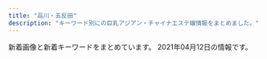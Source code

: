 ```yaml
---
title: "品川・五反田"
description: "キーワード別にの巨乳アジアン・チャイナエステ嬢情報をまとめました。"
---
```


新着画像と新着キーワードをまとめています。
2021年04月12日の情報です。

<DmmAffiliateIns />
<KeywordTable
  shops={
    [
    {
        "station": "JR\u4e94\u53cd\u7530\u99c5\u6771\u53e3",
        "url": "http://www.relax-fuyou.info/",
        "name": "\u8299\u84c9\uff5e\u30d5\u30e8\u30a6\uff5e",
        "img_links": [
            "http://www.relax-fuyou.info/img/sta15.jpg",
            "http://www.relax-fuyou.info/img/sta17.jpg",
            "http://www.relax-fuyou.info/i/img/sta20.jpg",
            "http://www.relax-fuyou.info/img/st41.jpg",
            "http://www.relax-fuyou.info/img/st201.jpg",
            "http://www.relax-fuyou.info/i/img/r1.jpg",
            "http://www.relax-fuyou.info/img/st10.jpg",
            "http://www.relax-fuyou.info/img/st160.jpg",
            "http://www.relax-fuyou.info/img/sta1.jpg",
            "http://www.relax-fuyou.info/img/top.jpg",
            "http://www.relax-fuyou.info/img/st72.jpg",
            "http://www.relax-fuyou.info/img/st42.jpg",
            "http://www.relax-fuyou.info/i/img/r2.jpg",
            "http://www.relax-fuyou.info/i/img/st5.jpg",
            "http://www.relax-fuyou.info/i/img/st201.jpg",
            "http://www.relax-fuyou.info/i/img/st140.jpg",
            "http://www.relax-fuyou.info/i/img/st10.jpg",
            "http://www.relax-fuyou.info/img/sta19.jpg",
            "http://www.relax-fuyou.info/img/st71.jpg",
            "http://www.relax-fuyou.info/img/st5.jpg",
            "http://www.relax-fuyou.info/i/img/r3.jpg",
            "http://www.relax-fuyou.info/i/img/st9.jpg",
            "http://www.relax-fuyou.info/i/img/st42.jpg",
            "http://www.relax-fuyou.info/img/st161.jpg",
            "http://www.relax-fuyou.info/img/st191.jpg",
            "http://www.relax-fuyou.info/img/sta16.jpg",
            "http://www.relax-fuyou.info/img/sta5.jpg",
            "http://www.relax-fuyou.info/img/st141.jpg",
            "http://www.relax-fuyou.info/img/st110.jpg",
            "http://www.relax-fuyou.info/img/st17.jpg",
            "http://www.relax-fuyou.info/i/img/st160.jpg",
            "http://www.relax-fuyou.info/img/st11.jpg",
            "http://www.relax-fuyou.info/img/sta20.jpg",
            "http://www.relax-fuyou.info/i/img/top.jpg",
            "http://www.relax-fuyou.info/img/sta8.jpg",
            "http://www.relax-fuyou.info/img/st1.jpg",
            "http://www.relax-fuyou.info/img/st181.jpg",
            "http://www.relax-fuyou.info/i/img/st181.jpg",
            "http://www.relax-fuyou.info/i/img/st8.jpg",
            "http://www.relax-fuyou.info/i/img/st11.jpg",
            "http://www.relax-fuyou.info/img/st140.jpg",
            "http://www.relax-fuyou.info/img/st8.jpg",
            "http://www.relax-fuyou.info/img/st150.jpg",
            "http://www.relax-fuyou.info/i/img/st17.jpg",
            "http://www.relax-fuyou.info/i/img/st191.jpg",
            "http://www.relax-fuyou.info/img/st7.jpg",
            "http://www.relax-fuyou.info/img/sta18.jpg",
            "http://www.relax-fuyou.info/img/r9.jpg",
            "http://www.relax-fuyou.info/img/st171.jpg",
            "http://www.relax-fuyou.info/i/img/st110.jpg"
        ],
        "keywords": {
            "86": 2,
            "D": 5,
            "90": 2,
            "87": 2,
            "84": 5,
            "G": 1,
            "C": 3,
            "E": 5,
            "88": 3
        }
    },
    {
        "name": "\u7f8e\u4f36",
        "url": "http://es-mirei.com/",
        "keywords": {
            "85": 2,
            "86": 2,
            "E": 8,
            "88": 2,
            "87": 4
        },
        "station": "JR\u4e94\u53cd\u7530\u99c5\u897f\u53e3",
        "img_links": [
            "http://es-mirei.com/images/s3Slider1Images/02.jpg",
            "http://es-mirei.com/images/returnStaffBtn.png",
            "http://es-mirei.com/staffPhoto/b20170911152114.jpg",
            "http://es-mirei.com/images/store/02.jpg",
            "http://es-mirei.com/staffPhoto/b20170728165256.jpg",
            "http://es-mirei.com/staffPhoto/s20170911152114.jpg",
            "http://es-mirei.com/staffPhoto/b20170908125528.jpg",
            "http://es-mirei.com/images/s3Slider1Images/03.jpg",
            "http://es-mirei.com/images/store/05.jpg",
            "http://es-mirei.com/staffPhoto/s20170728165256.jpg",
            "http://es-mirei.com/staffPhoto/s20170728165536.jpg",
            "http://es-mirei.com/staffPhoto/s20170908125528.jpg",
            "http://es-mirei.com/staffPhoto/b20170911152129.jpg",
            "http://es-mirei.com/images/noImg.jpg",
            "http://es-mirei.com/staffPhoto/b20180209180323.jpg",
            "http://es-mirei.com/staffPhoto/s20180209180323.jpg",
            "http://es-mirei.com/staffPhoto/b20170728165302.jpg",
            "http://es-mirei.com/images/s3Slider1Images/01.jpg",
            "http://es-mirei.com/images/store/04.jpg",
            "http://es-mirei.com/staffPhoto/s20180613122502.jpg",
            "http://es-mirei.com/staffPhoto/b20180613122502.jpg",
            "http://es-mirei.com/staffPhoto/s20170911152129.jpg",
            "http://es-mirei.com/staffPhoto/s20170728165302.jpg",
            "http://es-mirei.com/images/store/01.jpg",
            "http://es-mirei.com/images/store/06.jpg",
            "http://es-mirei.com/images/store/03.jpg",
            "http://es-mirei.com/staffPhoto/b20170728165536.jpg"
        ]
    },
    {
        "name": "\u4e94\u53cd\u7530\u30e1\u30c7\u30a3\u30ab\u30eb\u30a8\u30f3",
        "url": "http://gotanda.pepper.jp/",
        "img_links": [
            "http://gotanda.pepper.jp/gotanda001.jpg",
            "http://gotanda.pepper.jp/m02272.jpg",
            "http://gotanda.pepper.jp/m049.png",
            "http://gotanda.pepper.jp/20151109231038834554.jpg",
            "http://gotanda.pepper.jp/1-01.png",
            "http://gotanda.pepper.jp/m173.jpg",
            "http://gotanda.pepper.jp/m048.png"
        ],
        "keywords": {},
        "station": "JR\u4e94\u53cd\u7530\u99c5\u897f\u53e3"
    },
    {
        "keywords": {
            "C": 13
        },
        "station": "JR\u4e94\u53cd\u7530\u99c5\u897f\u53e3",
        "name": "\u30de\u30c3\u30b5\u30fc\u30b8\u306e\u5915\u6708",
        "url": "http://www.es-yuduki.com/",
        "img_links": [
            "http://www.es-yuduki.com/css/main-top05.png",
            "http://www.es-yuduki.com/css/progress07.jpg",
            "http://www.es-yuduki.com/css/progress01.jpg",
            "http://www.es-yuduki.com/css/progress06.jpg",
            "http://www.es-yuduki.com/css/kanban.jpg",
            "http://www.es-yuduki.com/css/staff02-b.jpg",
            "http://www.es-yuduki.com/css/nav/nav-006.jpg",
            "http://www.es-yuduki.com/css/nav/nav-001.jpg",
            "http://www.es-yuduki.com/css/nav/change-007.jpg",
            "http://www.es-yuduki.com/css/progress08.jpg",
            "http://www.es-yuduki.com/css/head.jpg",
            "http://www.es-yuduki.com/css/nav/change-0003.jpg",
            "http://www.es-yuduki.com/css/progress03.jpg",
            "http://www.es-yuduki.com/css/nav/change-004.jpg",
            "http://www.es-yuduki.com/css/nav/nav-005.jpg",
            "http://www.es-yuduki.com/css/nav/nav-0003.jpg",
            "http://www.es-yuduki.com/css/progress02.jpg",
            "http://www.es-yuduki.com/css/nav/nav-002.jpg",
            "http://www.es-yuduki.com/css/nav/change-002.jpg",
            "http://www.es-yuduki.com/css/staff00.jpg",
            "http://www.es-yuduki.com/css/progress04.jpg",
            "http://www.es-yuduki.com/css/nav/change-005.jpg",
            "http://www.es-yuduki.com/css/coupon003.jpg",
            "http://www.es-yuduki.com/css/nav/nav-004.jpg",
            "http://www.es-yuduki.com/css/nav/change-006.jpg",
            "http://www.es-yuduki.com/css/nav/nav-007.jpg",
            "http://www.es-yuduki.com/css/staff01-b.jpg",
            "http://www.es-yuduki.com/css/nav/change-001.jpg",
            "http://www.es-yuduki.com/css/staff03-b.jpg",
            "http://www.es-yuduki.com/css/staff03.jpg",
            "http://www.es-yuduki.com/css/staff02.jpg",
            "http://www.es-yuduki.com/css/progress05.jpg",
            "http://www.es-yuduki.com/css/staff01.jpg"
        ]
    },
    {
        "name": "\u5eb7\u7984",
        "img_links": [
            "http://www.kouroku-este.com/img/top/listmark1.png",
            "http://www.kouroku-este.com/img/staff/bbb/bbb1.jpg",
            "http://www.kouroku-este.com/img/staff/aaa/aaa2.jpg",
            "http://www.kouroku-este.com/img/staff/eee/s-eee1.jpg",
            "http://www.kouroku-este.com/img/staff/ccc/ccc1.jpg",
            "http://www.kouroku-este.com/img/staff/ccc/ccc2.jpg",
            "http://www.kouroku-este.com/img/staff/ggg/ggg1.jpg",
            "http://www.kouroku-este.com/img/staff/aaa/aaa1.jpg",
            "http://www.kouroku-este.com/img/system/service02.jpg",
            "http://www.kouroku-este.com/img/staff/fff/s-fff1.jpg",
            "http://www.kouroku-este.com/img/staff/fff/s-fff2.jpg",
            "http://www.kouroku-este.com/img/system/service01.jpg",
            "http://www.kouroku-este.com/img/menu/info_r.jpg",
            "http://www.kouroku-este.com/img/staff/eee/s-eee2.jpg"
        ],
        "keywords": {
            "C": 15
        },
        "station": "JR\u54c1\u5ddd\u99c5\u9ad8\u8f2a\u53e3",
        "url": "http://www.kouroku-este.com/"
    },
    {
        "station": "JR\u54c1\u5ddd\u99c5\u9ad8\u8f2a\u53e3",
        "img_links": [],
        "keywords": {},
        "name": "\u30d5\u30ed\u30fc\u30e9",
        "url": "http://f-aroma.info/"
    },
    {
        "url": "https://tsukiwa.info/",
        "name": "\u6708\u306e\u548c",
        "station": "JR\u4e94\u53cd\u7530\u99c5\u897f\u53e3",
        "img_links": [
            "https://tsukiwa.info/img/staff/909C372F-1613-4B7E-89C8-1A527D79FCC6.jpeg",
            "https://tsukiwa.info/img/staff/sara244.jpg",
            "https://tsukiwa.info/img/staff/DB16BCF2-AF7E-404D-9FB5-9A45BE961351.jpeg",
            "https://www.a-side.com/ad/koko/include/banner/koko_200x40.png",
            "https://tsukiwa.info/img/staff/no_image.jpg",
            "https://tsukiwa.info/img/staff_top/20201219_1.jpg",
            "https://tsukiwa.info/img/staff/aya2101.jpg",
            "https://tsukiwa.info/img/staff/yuna01.jpg",
            "https://tsukiwa.info/img/staff/222BADE2-61AA-4B66-91BD-3D9941250C4D.jpeg",
            "https://tsukiwa.info/img/news3.png",
            "https://tsukiwa.info/img/akusesu-top0.jpg",
            "https://tsukiwa.info/img/staff/mimi20202.jpg",
            "https://tsukiwa.info/img/staff/rumi04.jpg",
            "https://tsukiwa.info/img/bar_profile.png",
            "https://tsukiwa.info/img/staff/sara241.jpg",
            "https://tsukiwa.info/img/staff/75307587-4A46-4F15-A25F-82452D8FC90A.jpeg",
            "https://tsukiwa.info/img/staff/sara243.jpg",
            "https://tsukiwa.info/img/staff/sara242.jpg",
            "https://tsukiwa.info/img/staff/25D27B66-E3AF-40C0-8FCC-46E9F266B409.jpeg",
            "https://tsukiwa.info/img/event/20210128.png",
            "https://tsukiwa.info/img/staff/rumi02.jpg",
            "https://tsukiwa.info/img/staff_top/20201219_2.jpg",
            "https://tsukiwa.info/img/staff/mimi01.jpg",
            "https://tsukiwa.info/img/bar_gallery.png",
            "https://tsukiwa.info/img/staff/ruru1.jpg",
            "https://tsukiwa.info/img/event/camp03.jpg",
            "https://tsukiwa.info/img/staff/koko3.jpg",
            "https://tsukiwa.info/img/top_map.jpg",
            "https://tsukiwa.info/img/staff/E08FB4F7-2690-4ED0-9EEE-ABF5E8676BBD.jpeg",
            "https://tsukiwa.info/img/bar_staff.png",
            "https://tsukiwa.info/img/staff/yuri001.jpg",
            "https://tsukiwa.info/img/pickupGirl.png",
            "https://tsukiwa.info/img/news1.png"
        ],
        "keywords": {}
    },
    {
        "keywords": {},
        "name": "\u7d2b\u306e\u8776",
        "img_links": [
            "http://p-fly.work/staff/yuki.jpg",
            "http://p-fly.work/staff/koko.jpg",
            "http://p-fly.work/img/koko1.jpg",
            "http://p-fly.work/images/sys1.jpg",
            "http://p-fly.work/images/sys4.png",
            "http://p-fly.work/images/mobile.jpg",
            "http://p-fly.work/images/b1.jpg",
            "http://p-fly.work/images/sys3.jpg",
            "http://p-fly.work/images/int1.jpg",
            "http://p-fly.work/images/head.png",
            "http://p-fly.work/images/ac1.jpg",
            "http://p-fly.work/staff/yuyu.jpg",
            "http://p-fly.work/images/news.jpg",
            "http://p-fly.work/images/staff_t.png",
            "http://p-fly.work/images/1.jpg",
            "http://p-fly.work/images/b2.jpg",
            "http://p-fly.work/images/line.png",
            "http://p-fly.work/staff/mai.jpg",
            "http://p-fly.work/staff/sara.jpg",
            "http://p-fly.work/img/yuyu1.jpg",
            "http://p-fly.work/img/mai1.jpg",
            "http://p-fly.work/images/tr.jpg",
            "http://p-fly.work/images/interior_t.png",
            "http://p-fly.work/images/12.jpg",
            "http://p-fly.work/images/sys2.jpg",
            "http://p-fly.work/images/10.jpg",
            "http://p-fly.work/images/b3.jpg",
            "http://p-fly.work/images/int2.png",
            "http://p-fly.work/images/7.jpg",
            "http://p-fly.work/img/sara1.jpg"
        ],
        "url": "http://p-fly.work/",
        "station": "JR\u4e94\u53cd\u7530\u99c5\u897f\u53e3"
    },
    {
        "url": "http://hi-msg.com/tonpoh/",
        "name": "\u30c8\u30f3\u30dd\u30fc",
        "station": "JR\u4e94\u53cd\u7530\u99c5\u897f\u53e3",
        "keywords": {},
        "img_links": [
            "http://hi-msg.com/tonpoh/images/fla.png",
            "http://hi-msg.com/tonpoh/images/l.png",
            "http://hi-msg.com/tonpoh/images/s9.png",
            "http://hi-msg.com/tonpoh/images/tit-staff.png",
            "http://hi-msg.com/tonpoh/images/ll.png",
            "http://hi-msg.com/tonpoh/images/p-5.jpg",
            "http://hi-msg.com/tonpoh/images/tit-sys.png",
            "http://hi-msg.com/tonpoh/images/p-12-1.jpg",
            "http://hi-msg.com/tonpoh/images/p-13.jpg",
            "http://hi-msg.com/tonpoh/images/p-0.jpg",
            "http://hi-msg.com/tonpoh/images/p-10.jpg",
            "http://hi-msg.com/tonpoh/images/fla-3.png",
            "http://hi-msg.com/tonpoh/images/s5.png",
            "http://hi-msg.com/tonpoh/images/p-11.jpg",
            "http://hi-msg.com/tonpoh/images/p-13-1.jpg",
            "http://hi-msg.com/tonpoh/images/p-9-1.jpg",
            "http://hi-msg.com/tonpoh/images/botton.png",
            "http://hi-msg.com/tonpoh/images/p-7.jpg",
            "http://hi-msg.com/tonpoh/images/s8.png",
            "http://hi-msg.com/tonpoh/images/p-6.jpg",
            "http://hi-msg.com/tonpoh/images/p-1.jpg",
            "http://hi-msg.com/tonpoh/images/p-8.jpg",
            "http://hi-msg.com/tonpoh/images/p-14.jpg",
            "http://hi-msg.com/tonpoh/images/p-12.jpg",
            "http://hi-msg.com/tonpoh/images/p-2.jpg",
            "http://hi-msg.com/tonpoh/images/p-8-1.jpg",
            "http://hi-msg.com/tonpoh/images/p-9.jpg",
            "http://hi-msg.com/tonpoh/images/s1.png",
            "http://hi-msg.com/tonpoh/images/line.png",
            "http://hi-msg.com/tonpoh/images/p-10-1.jpg",
            "http://hi-msg.com/tonpoh/images/s4.jpg",
            "http://hi-msg.com/tonpoh/images/p-14-1.jpg",
            "http://hi-msg.com/tonpoh/images/s6.png",
            "http://hi-msg.com/tonpoh/images/p-6-1.jpg",
            "http://hi-msg.com/tonpoh/images/p-4.jpg",
            "http://hi-msg.com/tonpoh/images/p-11-1.jpg",
            "http://hi-msg.com/tonpoh/images/no.png",
            "http://hi-msg.com/tonpoh/images/p-7-1.jpg",
            "http://hi-msg.com/tonpoh/images/fla-1.png"
        ]
    },
    {
        "keywords": {},
        "img_links": [
            "http://hanagoromo.work/b1.jpg",
            "http://hanagoromo.work/mio2.jpg",
            "http://hanagoromo.work/tina2.jpg",
            "http://hanagoromo.work/b2.jpg",
            "http://hanagoromo.work/2.jpg",
            "http://hanagoromo.work/mio1.jpg",
            "http://hanagoromo.work/3.jpg",
            "http://hanagoromo.work/eri.jpg",
            "http://hanagoromo.work/rina2.jpeg",
            "http://hanagoromo.work/miyuki.jpg",
            "http://hanagoromo.work/4.jpg",
            "http://hanagoromo.work/mens-esthe1.png",
            "http://hanagoromo.work/yuyu.jpg",
            "http://hanagoromo.work/6.jpg",
            "http://hanagoromo.work/interior1.jpg",
            "http://hanagoromo.work/main_top.jpg",
            "http://hanagoromo.work/1.jpg",
            "http://hanagoromo.work/nana2.jpg",
            "http://hanagoromo.work/ai2.jpg",
            "http://hanagoromo.work/miyuki1.jpg",
            "http://hanagoromo.work/miko.jpg",
            "http://hanagoromo.work/yumi1.jpg",
            "http://hanagoromo.work/hitomi2.jpg",
            "http://hanagoromo.work/b3.jpg",
            "http://hanagoromo.work/ai3.jpg",
            "http://hanagoromo.work/yuna2.jpg",
            "http://hanagoromo.work/rina1.jpeg",
            "http://hanagoromo.work/rie1.jpg",
            "http://hanagoromo.work/sayaka.jpg",
            "http://hanagoromo.work/ta.png",
            "http://hanagoromo.work/yumi.jpg",
            "http://hanagoromo.work/nana.jpg",
            "http://hanagoromo.work/mio.jpg",
            "http://hanagoromo.work/112.jpg",
            "http://hanagoromo.work/interior_t.jpg",
            "http://hanagoromo.work/sys.jpg",
            "http://hanagoromo.work/staff_t.jpg",
            "http://hanagoromo.work/yuna1.jpg",
            "http://hanagoromo.work/head.jpg",
            "http://hanagoromo.work/hitomi1.jpg",
            "http://hanagoromo.work/s1.png",
            "http://hanagoromo.work/int2.jpg",
            "http://hanagoromo.work/tina.jpg",
            "http://hanagoromo.work/yuki.jpg",
            "http://hanagoromo.work/nana1.jpg",
            "http://hanagoromo.work/hitomi.jpg"
        ],
        "name": "\u82b1\u8863",
        "station": "JR\u4e94\u53cd\u7530\u99c5",
        "url": "http://hanagoromo.work/"
    },
    {
        "img_links": [],
        "name": "\u7652\u3057\u30cf\u30a6\u30b9",
        "url": "https://i-house.aoaoeo.com/",
        "station": "JR\u4e94\u53cd\u7530\u99c5\u897f\u53e3",
        "keywords": {}
    },
    {
        "station": "JR\u4e94\u53cd\u7530\u99c5\u6771\u53e3",
        "img_links": [
            "http://www.kenkou-house.info/img/s16.jpg",
            "http://www.kenkou-house.info/img/m7.png",
            "http://www.kenkou-house.info/img/Himawari_88_31.png",
            "http://www.kenkou-house.info/img/s20.jpg",
            "http://www.kenkou-house.info/img/play.png",
            "http://www.kenkou-house.info/img/Himawari_200_40.png",
            "http://www.kenkou-house.info/img/m2.png",
            "http://www.kenkou-house.info/img/s12.jpg",
            "http://www.kenkou-house.info/img/bottmo-ritght.png",
            "http://www.kenkou-house.info/img/door.png",
            "http://www.kenkou-house.info/img/s21.jpg",
            "http://www.kenkou-house.info/img/s22.jpg",
            "http://www.kenkou-house.info/img/m5.png",
            "http://www.kenkou-house.info/img/s33.jpg",
            "http://www.kenkou-house.info/img/s1.jpg",
            "http://www.kenkou-house.info/img/Himawari_160_45.png",
            "http://www.kenkou-house.info/img/bottmo-left.png",
            "http://www.kenkou-house.info/img/s4.jpg",
            "http://www.kenkou-house.info/img/Himawari_468_60.png",
            "http://www.kenkou-house.info/img/s17.jpg",
            "http://www.kenkou-house.info/img/m4.png",
            "http://www.kenkou-house.info/img/s91.jpg",
            "http://www.kenkou-house.info/img/s7.jpg",
            "http://www.kenkou-house.info/img/s.png",
            "http://www.kenkou-house.info/img/s11.jpg",
            "http://www.kenkou-house.info/img/s15.jpg",
            "http://www.kenkou-house.info/img/m6.png",
            "http://www.kenkou-house.info/img/body-.png",
            "http://www.kenkou-house.info/img/s14.jpg",
            "http://www.kenkou-house.info/img/head.png",
            "http://www.kenkou-house.info/img/s13.jpg",
            "http://www.kenkou-house.info/img/m8.png",
            "http://www.kenkou-house.info/img/m3.png",
            "http://www.kenkou-house.info/img/s61.jpg",
            "http://www.kenkou-house.info/img/m1.png"
        ],
        "url": "http://www.kenkou-house.info/",
        "name": "\u3072\u307e\u308f\u308a",
        "keywords": {
            "C": 8
        }
    },
    {
        "name": "\u30e9\u30ad\u30e5\u30a2",
        "station": "\u6238\u8d8a\u9280\u5ea7\u99c5",
        "img_links": [
            "http://lacure.link/images/gb01.png",
            "http://lacure.link/images/sayuri.jpg",
            "http://lacure.link/images/r1.jpg",
            "http://lacure.link/images/r2.jpg",
            "http://lacure.link/images/r3.jpg",
            "http://lacure.link/images/kiki.jpg",
            "http://lacure.link/images/face.png",
            "http://lacure.link/images/g1.jpg",
            "http://lacure.link/images/s_staff.png",
            "http://lacure.link/images/g5.jpg",
            "http://lacure.link/images/top2.jpg",
            "http://lacure.link/images/news.png",
            "http://lacure.link/images/left3.png",
            "http://lacure.link/images/yuki.jpg",
            "http://lacure.link/images/g3.jpg",
            "http://lacure.link/images/kol.jpg",
            "http://lacure.link/images/r6.jpg",
            "http://lacure.link/images/r4.jpg",
            "http://lacure.link/images/zi.png",
            "http://lacure.link/images/asali.jpg",
            "http://lacure.link/images/g6.jpg",
            "http://lacure.link/images/r5.jpg",
            "http://lacure.link/images/g0.jpg",
            "http://lacure.link/images/s1.jpg",
            "http://lacure.link/images/g2.jpg"
        ],
        "keywords": {},
        "url": "http://lacure.link/"
    },
    {
        "station": "JR\u4e94\u53cd\u7530\u99c5\u897f\u53e3",
        "img_links": [
            "http://www.relax-cs.com/ncss/nav/nav-004.jpg",
            "http://www.relax-cs.com/ncss/staff01.jpg",
            "http://www.relax-cs.com/ncss/nav/nav-002.jpg",
            "http://www.relax-cs.com/ncss/top001.jpg",
            "http://www.relax-cs.com/ncss/tel.png",
            "http://www.relax-cs.com/ncss/top02-left.jpg",
            "http://www.relax-cs.com/ncss/staff02.jpg",
            "http://www.relax-cs.com/ncss/nav/nav-001.jpg",
            "http://www.relax-cs.com/ncss/top03.jpg",
            "http://www.relax-cs.com/ncss/nav/nav-005.jpg",
            "http://www.relax-cs.com/ncss/nav/nav-003.jpg",
            "http://www.relax-cs.com/ncss/nav/nav-006.jpg",
            "http://www.relax-cs.com/ncss/staff0401.jpg"
        ],
        "keywords": {},
        "name": "\u30ea\u30e9\u30af\u30bc\u30fc\u30b7\u30e7\u30f3\u862d",
        "url": "http://www.relax-cs.com/"
    }
]
}
/>
<DmmAffiliateScript />
